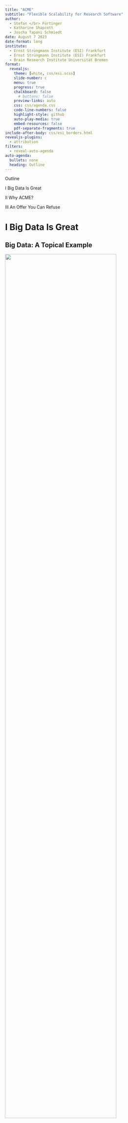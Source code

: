 ```yaml
---
title: "ACME"
subtitle: "Flexible Scalability for Research Software"
author:
  - Stefan </br> Fürtinger
  - Katharine Shapcott
  - Joscha Tapani Schmiedt
date: August 7 2023
date-format: long
institute:
  - Ernst Strüngmann Institute (ESI) Frankfurt
  - Ernst Strüngmann Institute (ESI) Frankfurt
  - Brain Research Institute Universität Bremen
format:
  revealjs:
    theme: [white, css/esi.scss]
    slide-number: c
    menu: true
    progress: true
    chalkboard: false
      # buttons: false
    preview-links: auto
    css: css/agenda.css
    code-line-numbers: false
    highlight-style: github
    auto-play-media: true
    embed-resources: false
    pdf-separate-fragments: true
include-after-body: css/esi_borders.html
revealjs-plugins:
  - attribution
filters:
  - reveal-auto-agenda
auto-agenda:
  bullets: none
  heading: Outline
---
```


<!--
Copyright (c) 2023 Ernst Strüngmann Institute (ESI) for Neuroscience
in Cooperation with Max Planck Society
SPDX-License-Identifier: CC-BY-NC-SA-1.0
-->

```{=html}
<section class="title-slide slide level1 agenda-slide center">
<div class="agenda-heading">
<p>Outline</p>
</div>
<div class="agenda">
<div class="agenda-active">
<p>I Big Data Is Great</p>
</div>
<div class="agenda-active">
<p>II Why ACME?</p>
</div>
<div class="agenda-active">
<p>III An Offer You Can Refuse</p>
</div>
</div>
</section>
```

# I Big Data Is Great

## Big Data: A Topical Example

::: {.r-stack}
![](imgs/fastMRI_website.png){.fragment .fade-in-then-semi-out .absolute width="85%" top="1.5em" left="1em"}
![](imgs/fastMRI_knee.png){.fragment .absolute width="40%" left="1em" top="4em"}
![](imgs/fastMRI_brain.png){.fragment .absolute width="45%" right="1em" top="1.5em"}
:::

::: {.attribution}
See [fastmri.med.nyu.edu](https://fastmri.med.nyu.edu/)
:::

# II Why ACME?

## Get SLURMed {transition="fade-in" auto-animate=true}

```.python
# Which subject do we want to analyze?
subIdx = 0

# Take stock of data on disk
data = datasets.fetch_development_fmri(age_group="adult")
atlasCoords = datasets.fetch_coords_power_2011()

# Extract fMRI time-series averaged within spheres @ atlas coords
mask = NiftiSpheresMasker(seeds=atlasCoords)
timeseries = mask.fit_transform(data.func[subIdx],
                                confounds=data.confounds[subIdx])

# Compute functional connectivity b/w brain regions
estimator = GraphicalLassoCV()
estimator.fit(timeseries)

# Inspect results
plotting.plot_connectome(estimator.covariance_)
```

::: {.r-stack}
![](imgs/subject0.png){.fragment fragment-index=1 .fade-in-then-out .absolute top="3em" left="5em" width="55%"}
:::

## Get SLURMed {auto-animate=true}

```.python
def compute_connectome(subIdx):

      # Take stock of data on disk
      data = datasets.fetch_development_fmri(age_group="adult")
      atlasCoords = datasets.fetch_coords_power_2011()

      # Extract fMRI time-series averaged within spheres @ atlas coords
      masker = NiftiSpheresMasker(seeds=atlasCoords)
      timeseries = masker.fit_transform(data.func[subIdx],
                                        confounds=data.confounds[subIdx])

      # Compute functional connectivity b/w brain regions
      estimator = GraphicalLassoCV()
      estimator.fit(timeseries)
      return estimator.covariance_

if __name__ == "__main__":

      # Compute functional connectivity of subject and save result
      con = compute_connectome(sys.argv[1])
      np.save("con_{}".format(sys.argv[1]), con)
```

## Get SLURMed {auto-animate=true}

```.python
```

. . .

```.bash
#!/bin/bash
#
# SLURM script for computing per-subject connectomes
#
#SBATCH -J connectome_batch # Common name for the job-array
#SBATCH -p myPartition      # Partition
#SBATCH -c 2                # Use two cores
#SBATCH -t 0-2:00           # Max run-time of 2 hours
#SBATCH --mem 4000          # Request 4 GB of RAM
#SBATCH -o con_%A_%a.out    # Redirect stdout/stderr to file
#SBATCH --array=1-33        # Define job-array

source /path/to/conda/etc/profile.d/conda.sh
conda activate myenv
srun python connectome.py "$SLURM_ARRAY_TASK_ID"
```

## Get SLURMed {auto-animate=true}

```.python
```

```.bash
```

. . .

```{data-id="code4"}
sbatch run_connectome.sh
```

## Get SLURMed {auto-animate=true}

```.python
```

```.bash
```

```{data-id="code4"}
sbatch run_connectome.sh
Submitted batch job 21607933

squeue --me
ACCOUNT JOBID PARTITION NODELIST PRIORITY TIME STATE
fuertingers 21607933_3 8GBXS esi-svhpc46 25228545 0:11 RUNNING
fuertingers 21607933_4 8GBXS esi-svhpc46 25228545 0:11 RUNNING
fuertingers 21607933_5 8GBXS esi-svhpc29 25228545 0:11 RUNNING
fuertingers 21607933_2 8GBXS esi-svhpc24 25228545 0:15 RUNNING
fuertingers 21607933_1 8GBXS esi-svhpc24 25228545 0:16 RUNNING
...
```

## Get SLURMed {transition="fade"}

![](imgs/sbatch_schedmd.gif)

## It All Started With A gist...

![](imgs/acme_gist.png){.position .absolute height="80%" left="2em"}

## Asynchronous Computing Made ESI

![](imgs/acme_logo.png){.position .absolute left="0em" top="2em" width="22%"}

::: {.incremental style="font-size: 0.9em; " .position .absolute left="8em" right="0em" top="2.5em"}
- accelerates "simple", i.e., [embarassingly parallel]{.esi-emph}, workloads
- [wraps]{.esi-emph} sequential code and [maps]{.esi-emph} on parallel computing hardware
- DIY parallelization via [context manager]{.esi-emph} `ParallelMap` in Python
- built on top of [[dask](https://www.dask.org/)]{.esi-emph} and
  [[dask-jobqueue](https://jobqueue.dask.org/en/latest/)]{.esi-emph} to
  integrate with HPC clusters
  ![](imgs/dask.svg){.position .absolute left="-8em" top="6em" width="30%"}
  ![](imgs/dask-jobqueue.png){.position .absolute left="-8em" top="9em" width="30%"}
:::

. . .

::: {.position .absolute top="13.5em" left="3em"}
```.bash
pip install esi-acme
conda install -c conda-forge esi-acme
```
:::

## Using ACME

:::: columns

::: {.column width="50%" .position .absolute left="1em"}

::: {.fragment .fade-in style="font-size: 0.6em; font-family: monospace; " .position .absolute top="2.5em"}
[def]{style="color: red; "} func(
  </br>&nbsp;&nbsp;&nbsp;&nbsp;&nbsp;
  [arg1]{style="color: blue; "},
  </br>&nbsp;&nbsp;&nbsp;&nbsp;&nbsp;
  [arg2]{style="color: blue; "},
  </br>&nbsp;&nbsp;&nbsp;&nbsp;&nbsp;
  ...,
  </br>&nbsp;&nbsp;&nbsp;&nbsp;&nbsp;
  [kwarg1=val1]{style="color: mediumorchid; "},
  </br>&nbsp;&nbsp;&nbsp;&nbsp;&nbsp;
  [kwarg2=val2]{style="color: mediumorchid; "},
  </br>&nbsp;&nbsp;&nbsp;&nbsp;&nbsp;
  ...):
  </br>&nbsp;&nbsp;&nbsp;...
  </br>&nbsp;&nbsp;&nbsp;do_this()
  </br>&nbsp;&nbsp;&nbsp;...
  </br>&nbsp;&nbsp;&nbsp;do_that()
  </br>&nbsp;&nbsp;&nbsp;...
  </br>&nbsp;&nbsp;&nbsp;[return]{style="color: red; "} something
:::

:::

::: {.column width="60%" .position .absolute right="0em"}

::: {.fragment .fade-in style="font-size: 0.6em; font-family: monospace; " .position .absolute top="-0.5em"}
from [acme]{.esi-color} import [ParallelMap]{.esi-color}
:::

::: {.fragment .fade-in style="font-size: 0.6em; font-family: monospace; " .position .absolute top="1.0em"}
with [ParallelMap]{.esi-color}(
:::

::: {.fragment .fade-up style="font-size: 0.6em; font-family: monospace; " .position .absolute top="1.0em"}
  </br>&nbsp;&nbsp;&nbsp;&nbsp;&nbsp;&nbsp;&nbsp;&nbsp;&nbsp;
  func,
:::

::: {.fragment .fade-up style="font-size: 0.6em; font-family: monospace; " .position .absolute top="2.4em"}
  </br>&nbsp;&nbsp;&nbsp;&nbsp;&nbsp;&nbsp;&nbsp;&nbsp;&nbsp;
  [[arg11,arg12,...]]{style="color: blue; "},
:::

::: {.fragment .fade-up style="font-size: 0.6em; font-family: monospace; " .position .absolute top="3.7em"}
  </br>&nbsp;&nbsp;&nbsp;&nbsp;&nbsp;&nbsp;&nbsp;&nbsp;&nbsp;
  [[arg21,arg22,...]]{style="color: blue; "},
:::

::: {.fragment .fade-up style="font-size: 0.6em; font-family: monospace; " .position .absolute top="5.0em"}
  </br>&nbsp;&nbsp;&nbsp;&nbsp;&nbsp;&nbsp;&nbsp;&nbsp;&nbsp;
  ...,
:::

::: {.fragment .fade-up style="font-size: 0.6em; font-family: monospace; " .position .absolute top="6.3em"}
  </br>&nbsp;&nbsp;&nbsp;&nbsp;&nbsp;&nbsp;&nbsp;&nbsp;&nbsp;
  [kwarg1=[val11,val12,...]]{style="color: mediumorchid; "},
:::

::: {.fragment .fade-up style="font-size: 0.6em; font-family: monospace; " .position .absolute top="7.6em"}
  </br>&nbsp;&nbsp;&nbsp;&nbsp;&nbsp;&nbsp;&nbsp;&nbsp;&nbsp;
  [kwarg2=[val21,val22,...]]{style="color: mediumorchid; "},
:::

::: {.fragment .fade-up style="font-size: 0.6em; font-family: monospace; " .position .absolute top="8.9em"}
  </br>&nbsp;&nbsp;&nbsp;&nbsp;&nbsp;&nbsp;&nbsp;&nbsp;&nbsp;
  ...,
:::

::: {.fragment .fade-up style="font-size: 0.6em; font-family: monospace; " .position .absolute top="10.2em"}
  </br>&nbsp;&nbsp;&nbsp;&nbsp;&nbsp;&nbsp;&nbsp;&nbsp;&nbsp;
  [kw1=v1]{.esi-color},
:::

::: {.fragment .fade-up style="font-size: 0.6em; font-family: monospace; " .position .absolute top="11.5em"}
  </br>&nbsp;&nbsp;&nbsp;&nbsp;&nbsp;&nbsp;&nbsp;&nbsp;&nbsp;
  [kw2=v2]{.esi-color},
:::

::: {.fragment .fade-up style="font-size: 0.6em; font-family: monospace; " .position .absolute top="12.8em"}
  </br>&nbsp;&nbsp;&nbsp;&nbsp;&nbsp;&nbsp;&nbsp;&nbsp;&nbsp;
  ...) as [pmap]{.esi-color}:
:::

::: {.fragment .fade-up style="font-size: 0.6em; font-family: monospace; " .position .absolute top="14.1em"}
  </br>&nbsp;&nbsp;&nbsp;&nbsp;
  [pmap]{.esi-color}.compute()
:::

::: {.fragment .fade-left style="font-size: 1.0em; " .position .absolute top="11em"}
  Now to [actually]{.esi-emph} using ACME
:::

:::

::::

## An Unpractical Example

```.python
def f(x, y, z=3):
    return (x + y) * z
```

[Objective:]{.esi-emph} Evaluate `f` for four different values of `x` and `y = 4`

. . .

`f(`[2]{.esi-emph}`, 4, z=3) = 18`

`f(`[4]{.esi-emph}`, 4, z=3) = 24`

`f(`[6]{.esi-emph}`, 4, z=3) = 30`

`f(`[8]{.esi-emph}`, 4, z=3) = 36`

## An Unpractical Example {auto-animate="true"}

```.python
def f(x, y, z=3):
    return (x + y) * z
```

## An Unpractical Example {auto-animate="true"}

```.python
from acme import ParallelMap

def f(x, y, z=3):
    return (x + y) * z

with ParallelMap(f, [2, 4, 6, 8], 4) as pmap:
    pmap.compute()
```

. . .

[[Demo Time!]{.esi-emph}]{.position .absolute bottom="4em" left="5em" style="font-size: 1.5em; "}

## Back To SLURM Connectomes...  {auto-animate="true"}

. . .

```.python
def compute_connectome(subIdx):

      # Take stock of data on disk
      data = datasets.fetch_development_fmri(age_group="adult")
      atlasCoords = datasets.fetch_coords_power_2011()

      # Extract fMRI time-series averaged within spheres @ atlas coords
      masker = NiftiSpheresMasker(seeds=atlasCoords)
      timeseries = masker.fit_transform(data.func[subIdx],
                                        confounds=data.confounds[subIdx])

      # Compute functional connectivity b/w brain regions
      estimator = GraphicalLassoCV()
      estimator.fit(timeseries)
      return estimator.covariance_

if __name__ == "__main__":

      # Compute functional connectivity of subject and save result
      con = compute_connectome(sys.argv[1])
      np.save("con_{}".format(sys.argv[1]), con)
```

## Back To SLURM Connectomes...  {auto-animate=true}

```.python
def compute_connectome(subIdx):

      # Take stock of data on disk
      data = datasets.fetch_development_fmri(age_group="adult")
      atlasCoords = datasets.fetch_coords_power_2011()

      # Extract fMRI time-series averaged within spheres @ atlas coords
      masker = NiftiSpheresMasker(seeds=atlasCoords)
      timeseries = masker.fit_transform(data.func[subIdx],
                                        confounds=data.confounds[subIdx])

      # Compute functional connectivity b/w brain regions
      estimator = GraphicalLassoCV()
      estimator.fit(timeseries)
      return estimator.covariance_

if __name__ == "__main__":

      # Compute functional connectivity of subject and save result
      with ParallelMap(compute_connectome, range(21)) as pmap:
          results = pmap.compute()
```

. . .

[...[or]{.esi-emph}]{.position .absolute left="10em" bottom="1em"}

## Back To SLURM Connectomes... {auto-animate="true"}

### ...in Jupyter

```.python
[1]: from connectome import compute_connectome, subjectList
     from acme import ParallelMap
```

## Back To SLURM Connectomes... {auto-animate="true"}

### ...in Jupyter

```.python
[1]: from connectome import compute_connectome, subjectList
     from acme import ParallelMap
     from dask_jobqueue import SLURMCluster
```

. . .

```.python
[2]: cluster = SLURMCluster(queue="8GBXS", cores=1, memory="8GB", processes=1,
                            local_directory="/path/to/somewhere", python=sys.executable,
                            job_directives_skip=["-t", "--mem"])
     cluster.scale(10)
```

## Back To SLURM Connectomes... {auto-animate=true}

### ...in Jupyter

```.python
[1]: from connectome import compute_connectome, subjectList
     from acme import ParallelMap
```

## Back To SLURM Connectomes... {auto-animate=true}

### ...in Jupyter

```.python
[1]: from connectome import compute_connectome, subjectList
     from acme import ParallelMap, esi_cluster_setup
```

. . .

```.python
[2]: myClient = esi_cluster_setup(n_workers=10, partition="8GBXS")
```

. . .

[[Demo Time!]{.esi-emph}]{.position .absolute bottom="4em" left="5em" style="font-size: 1.5em; "}

## Back To SLURM Connectomes...

### ...in Jupyter

```.python
[1]: from connectome import compute_connectome, subjectList
     from acme import ParallelMap, esi_cluster_setup
```

```.python
[2]: myClient = esi_cluster_setup(n_workers=10, partition="8GBXS")
```
:::{.fragment .fade-up style="font-size: 0.4em; font-family: monospace; "}
`<slurm_cluster_setup>`{style="color: black; "} SLURM workers ready: 10/10 	[elapsed time 00:13 | timeout at 01:00]</br>
[ACME [- INFO -]{style="color: DodgerBlue; "}]{style="font-weight: bold; "} Parallel computing client ready, dashboard accessible at http://10.100.32.17:37981/status
:::

. . .

```.python
[3]: with ParallelMap(compute_connectome, subjectList, result_shape=(264, 264, None))) as pmap:
         results = pmap.compute()
```

:::{.fragment .fade-up style="font-size: 0.4em; font-family: monospace; "}
[ACME [> ANNOUNCE <]{style="color: DodgerBlue; "}  This is ACME v. 2023.4]{style="font-weight: bold; "}</br>
[ACME [- INFO -]{style="color: DodgerBlue; "}]{style="font-weight: bold; "} Attaching to parallel computing client <Client: 'tcp://10.100.32.17:32851' processes=10 threads=10, memory=74.50 GiB>
:::

::: {.fragment .fade-in data-id="box1" style="background: rgba(0,0,0,0); width: 95%; height: 1em; border: 0.1em solid red; " .absolute top="10.3em" left="-0.2em" .fade}
:::


## Back To SLURM Connectomes... {auto-animate=true auto-animate-unmatched="false" transition="none"}

### ...in Jupyter

```.python
[1]: from connectome import compute_connectome, subjectList
     from acme import ParallelMap, esi_cluster_setup
```

```.python
[2]: myClient = esi_cluster_setup(n_workers=10, partition="8GBXS")
```
:::{data-id="jupyter2" style="font-size: 0.4em; font-family: monospace; "}
`<slurm_cluster_setup>`{style="color: black; "} SLURM workers ready: 10/10 	[elapsed time 00:13 | timeout at 01:00]</br>
[ACME [- INFO -]{style="color: DodgerBlue; "}]{style="font-weight: bold; "} Parallel computing client ready, dashboard accessible at http://10.100.32.17:37981/status
:::

```.python
[3]: with ParallelMap(compute_connectome, subjectList, result_shape=(264, 264, None))) as pmap:
         results = pmap.compute()
```
:::{.scrollable style="font-size: 0.4em; font-family: monospace; "}
[ACME [> ANNOUNCE <]{style="color: DodgerBlue; "} This is ACME v. 2023.4]{style="font-weight: bold; "}</br>
[ACME [- INFO -]{style="color: DodgerBlue; "}]{style="font-weight: bold; "} Attaching to parallel computing client <Client: 'tcp://10.100.32.17:32851' processes=10 threads=10, memory=74.50 GiB></br>
[ACME [- INFO -]{style="color: DodgerBlue; "}]{style="font-weight: bold; "} Preparing 21 parallel calls of `compute_connectome` using 10 workers</br>
100% |██████████| 21/21 [02:00<00:00]</br>
[ACME [> ANNOUNCE <]{style="color: DodgerBlue; "} SUCCESS!]{style="font-weight: bold; "}</br>
[ACME [- INFO -]{style="color: DodgerBlue; "}]{style="font-weight: bold; "} Results have been saved to /cs/home/fuertingers/ACME_20230720-122528-965199/compute_connectome.h5
:::

::: {data-id="box1" style="background: rgba(0,0,0,0); width: 95%; height: 1em; border: 0.1em solid red; " .absolute top="10.3em" left="-0.2em" .fade}
:::

## Back To SLURM Connectomes... {auto-animate=true auto-animate-unmatched="false"}

### ...in Jupyter

```.python
[1]: from connectome import compute_connectome, subjectList
     from acme import ParallelMap, esi_cluster_setup
```

```.python
[2]: myClient = esi_cluster_setup(n_workers=10, partition="8GBXS")
```
:::{data-id="jupyter2" style="font-size: 0.4em; font-family: monospace; "}
`<slurm_cluster_setup>`{style="color: black; "} SLURM workers ready: 10/10 	[elapsed time 00:13 | timeout at 01:00]</br>
[ACME [- INFO -]{style="color: DodgerBlue; "}]{style="font-weight: bold; "} Parallel computing client ready, dashboard accessible at http://10.100.32.17:37981/status
:::

```.python
[3]: with ParallelMap(compute_connectome, subjectList, result_shape=(264, 264, None))) as pmap:
         results = pmap.compute()
```
:::{.scrollable data-id="jupyter3" style="font-size: 0.4em; font-family: monospace; "}
[ACME [> ANNOUNCE <]{style="color: DodgerBlue; "} This is ACME v. 2023.4]{style="font-weight: bold; "}</br>
[ACME [- INFO -]{style="color: DodgerBlue; "}]{style="font-weight: bold; "} Attaching to parallel computing client <Client: 'tcp://10.100.32.17:32851' processes=10 threads=10, memory=74.50 GiB></br>
[ACME [- INFO -]{style="color: DodgerBlue; "}]{style="font-weight: bold; "} Preparing 21 parallel calls of `compute_connectome` using 10 workers</br>
100% |██████████| 21/21 [02:00<00:00]</br>
[ACME [> ANNOUNCE <]{style="color: DodgerBlue; "} SUCCESS!]{style="font-weight: bold; "}</br>
[ACME [- INFO -]{style="color: DodgerBlue; "}]{style="font-weight: bold; "} Results have been saved to /cs/home/fuertingers/ACME_20230720-122528-965199/compute_connectome.h5
:::

::: {data-id="box1" style="background: rgba(0,0,0,0); width: 83%; height: 1em; border: 0.1em solid red; " .absolute top="12.9em" left="-0.2em" .fade}
:::

. . .

[...what?]{.position .absolute left="10em" bottom="1.5em"}

## Back To SLURM Connectomes...

### ...in Jupyter

```.python
[4]: pmap.results_container
```
. . .

```{data-id="jupyter4" style="font-size: 0.4em; "}
'/cs/home/fuertingers/ACME_20230720-122528-965199/compute_connectome.h5'
```

. . .

```.python
[5]: results
```

. . .

```{data-id="jupyter5" style="font-size: 0.4em; "}
['/cs/home/fuertingers/ACME_20230720-122528-965199/compute_connectome_payload/compute_connectome_0.h5',
 '/cs/home/fuertingers/ACME_20230720-122528-965199/compute_connectome_payload/compute_connectome_1.h5',
 '/cs/home/fuertingers/ACME_20230720-122528-965199/compute_connectome_payload/compute_connectome_2.h5',
 '/cs/home/fuertingers/ACME_20230720-122528-965199/compute_connectome_payload/compute_connectome_3.h5',
 '/cs/home/fuertingers/ACME_20230720-122528-965199/compute_connectome_payload/compute_connectome_4.h5']
```

::: {.incremental style="font-size: 0.85em; "}
- single [aggregate results file]{.esi-emph} `compute_connectome.h5`
  only points to data written by workers
- each worker saves results [independently]{.esi-emph} to files in the `*_payload` directory
- leverages [HDF5 Virtual Datasets]{.esi-emph}
:::


## Communication via Filesystem

![](imgs/virtual_dataset_illustration_ii.png){.fragment .fade-in-then-out .absolute top="2em" right="1em" width="100%"}


# III An Offer You Can Refuse

## Why Python? {auto-animate="true"}

. . .

Home to [modern ML/AI libraries]{.esi-emph}

```.python
from torch.optim import Adam
from torch.nn import Sequential
from acme import ParallelMap

def hyper_par_tuning(learning_rate, epochs=10):
  model = Sequential(...)
  optimizer = Adam(model.parameters(), lr=learning_rate, betas=(0.5, 0.999))
  ...
  for epoch in range(epochs):
    classifications = model(inputs)
    loss = criterion(classifications, labels)
    loss.backward()
    optimizer.step()
    ...
```

## Why Python? {auto-animate="true"}

Home to [modern ML/AI libraries]{.esi-emph}

```.python
from torch.optim import Adam
from torch.nn import Sequential
from acme import ParallelMap

def hyper_par_tuning(learning_rate, epochs=10):
  model = Sequential(...)
  optimizer = Adam(model.parameters(), lr=learning_rate, betas=(0.5, 0.999))
  ...
  for epoch in range(epochs):
    classifications = model(inputs)
    loss = criterion(classifications, labels)
    loss.backward()
    optimizer.step()
    ...
with ParallelMap(hyper_par_tuning, np.linspace(1e-3, 1e-6, 100)) as pmap:
  pmap.compute()
```

## Why Python? {auto-animate="true"}

[Interfaces]{.esi-emph}...

. . .

...with [R]{.esi-emph}

```.R
sample_stats <- function(d_mu, d_sd) {
    samp <- rnorm(10^6, d_mu, d_sd)
    c(s_mu = mean(samp), s_sd = sd(samp))
}
```

::: {style="height: 1em; "}
:::

. . .

```.python
from rpy2.robjects.packages import STAP

def sample_stats(mu, sd):
  with open("some_code.R", "r") as Rfile:
    Rcode = Rfile.read()
  some_code = STAP(Rcode, "sample_stats")
  return np.array(some_code.sample_stats(mu, sd))

with ParallelMap(some_code.sample_stats, [2, 4, 6, 8], [3, 5, 7, 9]) as pmap:
  pmap.compute()
```

## Why Python? {auto-animate="true"}

[Interfaces]{.esi-emph}...

...with [system binaries]{.esi-emph}

```.python
import subprocess

def freesurf_preproc(subIdx):
  cmd = "recon-all -s sub-{subj:d} -i sub-{subj:d}_ses-BL_T1w.nii.gz -all"
  subprocess.run(cmd.format(sub=subIdx), text=True, shell=True, check=True)

with ParallelMap(freesurf_preproc, np.arange(101, 151)) as pmap:
  pmap.compute()
```

. . .

...and [FORTRAN]{.esi-emph}, [Java]{.esi-emph}, [Octave]{.esi-emph}, ...

## ACME {visibilty="uncounted"}

## ACME is [not]{style="color: red"}

::: {.incremental style="font-size: 1.0em; " .absolute .position top="3em"}
- a general purpose parallelization framework
- up for tasks requiring inter-worker communication
- built for for processing shared distributed data structures
- the best way to tackle CFD problems/PDE discretizations
- tuned for bleeding edge performance
- another `sbatch` wrapper
:::

## ACME [is]{.esi-emph}

::: {.incremental style="font-size: 0.9em; " .absolute .position bottom="1em"}
- made for [easy-to-use parallelization]{.esi-emph} of code not written with concurrency in mind
- [application-agnostic]{.esi-emph}: has been used for math optimization,
  neural networks, fMRI and is the parallelization engine of
  ![](imgs/syncopy_logo.svg){.absolute .position top="3.7em" right="2.8em" width="15%"}
- based on existing [robust parallel computing libraries]{.esi-emph} (dask, dask-jobqueue)
- [small network footprint]{.esi-emph} by shifting concurrency to the filesystem
- fully [open-source on [GitHub](https://github.com/esi-neuroscience/acme)]{.esi-emph} PRs welcome!
- open to [[include more HPC centers]{.esi-epmh}]{.esi-emph}

  ``<your-institution-here>_cluster_setup``
:::

## {visibilty="uncounted"}

::: {style="height: 0.8em; "}
:::

::: {.r-fit-text}
Thank You For Your Attention!
:::

[**GitHub**]{.absolute top="10.5em" left="0em" style="font-size: 0.9em; "}

![](imgs/me.jpeg){.absolute top="4em" left="3em" width="16%"}
[Stefan]{.absolute top="9.5em" left="4.5em" style="font-size: 0.9em; "}
[@pantaray]{.absolute top="10.5em" left="3.5em" style="font-size: 0.9em; "}

![](imgs/katharine.jpg){.absolute top="4em" left="10.5em" width="16%"}
[Katharine]{.absolute top="9.5em" left="12em" style="font-size: 0.9em; "}
[@KatharineShapcott]{.absolute top="10.5em" left="10em" style="font-size: 0.9em; "}

![](imgs/joscha.jpeg){.absolute top="4em" left="18.7em" width="16%"}
[Joscha]{.absolute top="9.5em" left="21.7em" style="font-size: 0.9em; "}
[@joschaschmiedt]{.absolute top="10.5em" left="20em" style="font-size: 0.9em; "}

![](imgs/acme_logo.png){.absolute top="11em" left="2em" width="15%"}
[[https://github.com/esi-neuroscience/acme](https://github.com/esi-neuroscience/acme)]{.absolute top="14em" left="8em" style="font-size: 0.9em; "}

[**Contact**: [stefan.fuertinger@esi-frankfurt.de](stefan.fuertinger@esi-frankfurt.de)]{.absolute top="16.5em" left="5em" style="font-size: 0.9em; "}

## {background-image="imgs/acme_nilearn_demo.gif" background-opacity="0.2" visibilty="uncounted"}

::: {style="height: 0.8em; "}
:::

::: {.r-fit-text}
Thank You For Your Attention!
:::

[**GitHub**]{.absolute top="10.5em" left="0em" style="font-size: 0.9em; "}

![](imgs/me.jpeg){.absolute top="4em" left="3em" width="16%"}
[Stefan]{.absolute top="9.5em" left="4.5em" style="font-size: 0.9em; "}
[@pantaray]{.absolute top="10.5em" left="3.5em" style="font-size: 0.9em; "}

![](imgs/katharine.jpg){.absolute top="4em" left="10.5em" width="16%"}
[Katharine]{.absolute top="9.5em" left="12em" style="font-size: 0.9em; "}
[@KatharineShapcott]{.absolute top="10.5em" left="10em" style="font-size: 0.9em; "}

![](imgs/joscha.jpeg){.absolute top="4em" left="18.7em" width="16%"}
[Joscha]{.absolute top="9.5em" left="21.7em" style="font-size: 0.9em; "}
[@joschaschmiedt]{.absolute top="10.5em" left="20em" style="font-size: 0.9em; "}

![](imgs/acme_logo.png){.absolute top="11em" left="2em" width="15%"}
[[https://github.com/esi-neuroscience/acme](https://github.com/esi-neuroscience/acme)]{.absolute top="14em" left="8em" style="font-size: 0.9em; "}

[**Contact**: [stefan.fuertinger@esi-frankfurt.de](stefan.fuertinger@esi-frankfurt.de)]{.absolute top="16.5em" left="5em" style="font-size: 0.9em; "}
